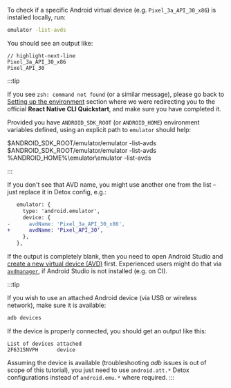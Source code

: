 
To check if a specific Android virtual device (e.g. `Pixel_3a_API_30_x86`) is installed locally, run:

```bash
emulator -list-avds
```

You should see an output like:

```plain text
// highlight-next-line
Pixel_3a_API_30_x86
Pixel_API_30
```

:::tip

If you see `zsh: command not found` (or a similar message), please go back to
[Setting up the environment](Introduction.GettingStarted.mdx#setting-up-the-environment) section
where we were redirecting you to the official **React Native CLI Quickstart**, and make sure you
have completed it.

Provided you have `ANDROID_SDK_ROOT` (or `ANDROID_HOME`) environment variables
defined, using an explicit path to `emulator` should help:

<Tabs groupId="desktopOS">
    <TabItem value="darwin" label="MacOS">
        <CodeBlock language="bash">
            $ANDROID_SDK_ROOT/emulator/emulator -list-avds
        </CodeBlock>
    </TabItem>
    <TabItem value="linux" label="Linux">
        <CodeBlock language="bash">
            $ANDROID_SDK_ROOT/emulator/emulator -list-avds
        </CodeBlock>
    </TabItem>
    <TabItem value="win32" label="Windows">
        <CodeBlock language="plain text">
            %ANDROID_HOME%\emulator\emulator -list-avds
        </CodeBlock>
    </TabItem>
</Tabs>

:::

If you don't see that AVD name, you might use another one from the list – just replace it in Detox config, e.g.:

```diff
   emulator: {
     type: 'android.emulator',
     device: {
-      avdName: 'Pixel_3a_API_30_x86',
+      avdName: 'Pixel_API_30',
     },
   },
```

If the output is completely blank, then you need to open Android Studio and [create a new virtual device (AVD)](https://developer.android.com/studio/run/managing-avds#createavd)
first. Experienced users might do that via [`avdmanager`](https://developer.android.com/studio/command-line/avdmanager), if Android Studio is not installed (e.g. on CI).

:::tip

If you wish to use an attached Android device (via USB or wireless network), make sure it is available:

```bash
adb devices
```

If the device is properly connected, you should get an output like this:

```plain text
List of devices attached
2F6315NVPH      device
```

Assuming the device is available (troubleshooting _adb_ issues is out of scope of this tutorial), you just
need to use `android.att.*` Detox configurations instead of `android.emu.*` where required.
:::
